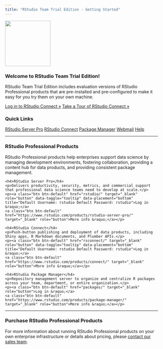```yaml
---
title: "RStudio Team Trial Edition - Getting Started"
---
```


<!--html_preserve-->
<script>
$(function () {
  $('[data-toggle="tooltip"]').tooltip({container: 'body'})
})
</script>
<!--/html_preserve-->

<!--html_preserve-->
<div class="jumbotron">
  <p><img src="images/rstudio-logo.png" width="150px"></p>
  <h3>Welcome to RStudio Team Trial Edition!</h3>
  <p>RStudio Team Trial Edition includes evaluation versions of RStudio Professional products that are pre-installed and pre-configured to make it easy for you try them on your own machine.</p>
  <p>
  <a class="btn btn-primary btn-lg" href="rsconnect/" target="_blank" role="button" data-toggle="tooltip" data-placement="bottom" title="Default Username: rstudio Default Password: rstudio">Log in to RStudio Connect &raquo;</a>
  <a class="btn btn-primary btn-lg" href="tour.html" role="button">Take a Tour of RStudio Connect &raquo;</a>
  </p>
</div>
<!--/html_preserve-->

### Quick Links

<!--html_preserve-->
<div class="btn-group btn-group-justified" role="group">
  <a class="btn btn-default" href="rstudio/" target="_blank" role="button" data-toggle="tooltip" data-placement="bottom" title="Default Username: rstudio Default Password: rstudio">RStudio Server Pro</a>
  <a class="btn btn-default" href="rsconnect/" target="_blank" role="button" data-toggle="tooltip" data-placement="bottom" title="Default Username: rstudio Default Password: rstudio">RStudio Connect</a>
  <a class="btn btn-default" href="packages/" target="_blank" role="button">Package Manager</a>
  <a class="btn btn-default" href="webmail/" target="_blank" role="button">Webmail</a>
  <a class="btn btn-default" href="help.html" role="button">Help</a>
</div>
<!--/html_preserve-->

<hr>

### RStudio Professional Products

RStudio Professional products help enterprises support data science by managing development environments, fostering collaboration, providing a content hub for data products, and providing consistent package management.

<!--html_preserve-->
<div class="row">
  <div class="col-md-4">
    <h4>RStudio Server Pro</h4>
    <p>Delivers productivity, security, metrics, and commercial support that professional data science teams need to develop at scale.</p>
    <p><a class="btn btn-default" href="rstudio/" target="_blank" role="button" data-toggle="tooltip" data-placement="bottom" title="Default Username: rstudio Default Password: rstudio">Log in &raquo;</a>
    <a class="btn btn-default" href="https://www.rstudio.com/products/rstudio-server-pro/" target="_blank" role="button">More info &raquo;</a></p>
  </div>
  <div class="col-md-4">
    <h4>RStudio Connect</h4>
    <p>Push-button publishing and deployment of data products, including Shiny apps, R Markdown documents, and Plumber APIs.</p>
    <p><a class="btn btn-default" href="rsconnect/" target="_blank" role="button" data-toggle="tooltip" data-placement="bottom" title="Default Username: rstudio Default Password: rstudio">Log in &raquo;</a>
    <a class="btn btn-default" href="https://www.rstudio.com/products/connect/" target="_blank" role="button">More info &raquo;</a></p>
  </div>
  <div class="col-md-4">
    <h4>RStudio Package Manager</h4>
    <p>Repository management server to organize and centralize R packages across your team, department, or entire organization.</p>
    <p><a class="btn btn-default" href="packages/" target="_blank" role="button">Log in &raquo;</a>
    <a class="btn btn-default" href="https://www.rstudio.com/products/package-manager/" target="_blank" role="button">More info &raquo;</a></p>
  </div>
</div>
<!--/html_preserve-->

<hr>

### Purchase RStudio Professional Products

For more information about running RStudio Professional products on your own enterprise infrastructure or details about pricing, please [contact our sales team](https://www.rstudio.com/about/contact-sales/).
